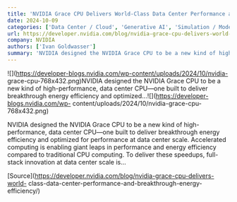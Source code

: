 ```yaml
---
title: 'NVIDIA Grace CPU Delivers World-Class Data Center Performance and Breakthrough Energy Efficiency'
date: 2024-10-09
categories: ['Data Center / Cloud', 'Generative AI', 'Simulation / Modeling / Design', 'Top Stories', 'Climate / Weather / Ocean Modeling', 'featured', 'Grace CPU', 'Inference Performance']
url: https://developer.nvidia.com/blog/nvidia-grace-cpu-delivers-world-class-data-center-performance-and-breakthrough-energy-efficiency/
company: NVIDIA
authors: ['Ivan Goldwasser']
summary: 'NVIDIA designed the NVIDIA Grace CPU to be a new kind of high-performance, data center CPU—one built to deliver breakthrough energy efficiency and optimized...'
---
```



![](https://developer-blogs.nvidia.com/wp-content/uploads/2024/10/nvidia-
grace-cpu-768x432.png)NVIDIA designed the NVIDIA Grace CPU to be a new kind of
high-performance, data center CPU—one built to deliver breakthrough energy
efficiency and optimized...![](https://developer-blogs.nvidia.com/wp-
content/uploads/2024/10/nvidia-grace-cpu-768x432.png)

NVIDIA designed the NVIDIA Grace CPU to be a new kind of high-performance,
data center CPU—one built to deliver breakthrough energy efficiency and
optimized for performance at data center scale. Accelerated computing is
enabling giant leaps in performance and energy efficiency compared to
traditional CPU computing. To deliver these speedups, full-stack innovation at
data center scale is…

[Source](https://developer.nvidia.com/blog/nvidia-grace-cpu-delivers-world-
class-data-center-performance-and-breakthrough-energy-efficiency/)

